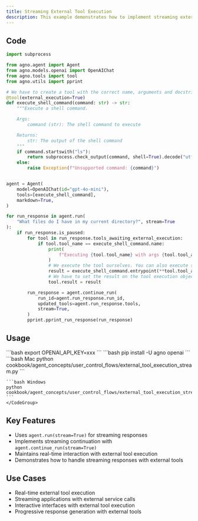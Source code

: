 ```yaml
---
title: Streaming External Tool Execution
description: This example demonstrates how to implement streaming external tool execution, allowing for real-time interaction and response streaming while executing tools outside of the agent's control.
---
```


## Code

```python cookbook/agent_concepts/user_control_flows/external_tool_execution_stream.py
import subprocess

from agno.agent import Agent
from agno.models.openai import OpenAIChat
from agno.tools import tool
from agno.utils import pprint

# We have to create a tool with the correct name, arguments and docstring for the agent to know what to call.
@tool(external_execution=True)
def execute_shell_command(command: str) -> str:
    """Execute a shell command.

    Args:
        command (str): The shell command to execute

    Returns:
        str: The output of the shell command
    """
    if command.startswith("ls"):
        return subprocess.check_output(command, shell=True).decode("utf-8")
    else:
        raise Exception(f"Unsupported command: {command}")


agent = Agent(
    model=OpenAIChat(id="gpt-4o-mini"),
    tools=[execute_shell_command],
    markdown=True,
)

for run_response in agent.run(
    "What files do I have in my current directory?", stream=True
):
    if run_response.is_paused:
        for tool in run_response.tools_awaiting_external_execution:
            if tool.tool_name == execute_shell_command.name:
                print(
                    f"Executing {tool.tool_name} with args {tool.tool_args} externally"
                )
                # We execute the tool ourselves. You can also execute something completely external here.
                result = execute_shell_command.entrypoint(**tool.tool_args)
                # We have to set the result on the tool execution object so that the agent can continue
                tool.result = result

        run_response = agent.continue_run(
            run_id=agent.run_response.run_id,
            updated_tools=agent.run_response.tools,
            stream=True,
        )
        pprint.pprint_run_response(run_response)
```

## Usage

<Steps>
  <Snippet file="create-venv-step.mdx" />

  <Step title="Set your API key">
    ```bash
    export OPENAI_API_KEY=xxx
    ```
  </Step>

  <Step title="Install libraries">
    ```bash
    pip install -U agno openai
    ```
  </Step>

  <Step title="Run Example">
    <CodeGroup>
    ```bash Mac
    python cookbook/agent_concepts/user_control_flows/external_tool_execution_stream.py
    ```

    ```bash Windows
    python cookbook/agent_concepts/user_control_flows/external_tool_execution_stream.py
    ```
    </CodeGroup>
  </Step>
</Steps>

## Key Features

- Uses `agent.run(stream=True)` for streaming responses
- Implements streaming continuation with `agent.continue_run(stream=True)`
- Maintains real-time interaction with external tool execution
- Demonstrates how to handle streaming responses with external tools

## Use Cases

- Real-time external tool execution
- Streaming applications with external service calls
- Interactive interfaces with external tool execution
- Progressive response generation with external tools 